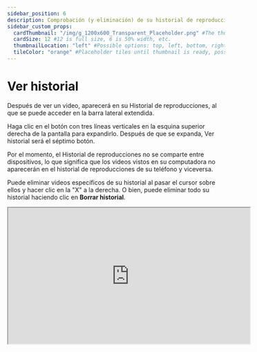 ```yaml
---
sidebar_position: 6
description: Comprobación (y eliminación) de su historial de reproducciones.
sidebar_custom_props:
  cardThumbnail: "/img/g_1200x600_Transparent_Placeholder.png" #The thumbnail on the category card.
  cardSize: 12 #12 is full size, 6 is 50% width, etc.
  thumbnailLocation: "left" #Possible options: top, left, bottom, right, none
  tileColor: "orange" #Placeholder tiles until thumbnail is ready, possible options: blue, cream, darkpurple, lightpurple, mauve, orange, pink, none
---
```


# Ver historial

Después de ver un video, aparecerá en su Historial de reproducciones, al que se puede acceder en la barra lateral extendida.

Haga clic en el botón con tres líneas verticales en la esquina superior derecha de la pantalla para expandirlo. Después de que se expanda, Ver historial será el séptimo botón.

Por el momento, el Historial de reproducciones no se comparte entre dispositivos, lo que significa que los videos vistos en su computadora no aparecerán en el historial de reproducciones de su teléfono y viceversa.

Puede eliminar videos específicos de su historial al pasar el cursor sobre ellos y hacer clic en la "X" a la derecha. O bien, puede eliminar todo su historial haciendo clic en **Borrar historial**.

<iframe id="odysee-iframe" width="560" height="315" src="https://odysee.com/$/embed/nuevo-historial-de-reproducciones-y-vistas-en-odysee/a611548245f443b48af5ce80afef9f85ae4ba7ab?r=EHmNcr6EpYs6s4AZNiCN51H2aQ3UtsA1" allowfullscreen></iframe>